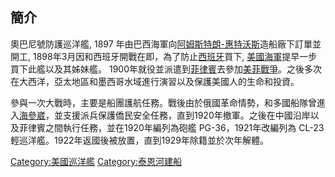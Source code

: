 {{expand|time=2015-08-03T13:50:38+00:00}}
{{unreferenced|time=2015-08-03T13:50:38+00:00}}
== 簡介 ==
奧巴尼號防護巡洋艦, 1897 年由巴西海軍向[[阿姆斯特朗-惠特沃斯|阿姆斯特朗-惠特沃斯]]造船廠下訂單並開工, 1898年3月因和西班牙開戰在即，為了防止[[西班牙|西班牙]]買下, [[美國海軍|美國海軍]]提早一步買下此艦以及其姊妹艦。 1900年就役並派遣到[[菲律賓|菲律賓]]去參加[[美菲戰爭|美菲戰爭]]。之後多次在大西洋，亞太地區和墨西哥水域進行演習以及保護美國人的生命和投資。

參與一次大戰時，主要是船團護航任務。戰後由於俄國革命情勢，和多國船隊曾進入[[海參崴|海參崴]]，並支援派兵保護僑民安全任務，直到1920年撤軍。之後在中國沿岸以及菲律賓之間執行任務，並在1920年編列為砲艦 PG-36，1921年改編列為 CL-23 輕巡洋艦。1922年返國後被放置，直到1929年除籍並於次年解體。

{{美國海軍裝甲巡洋艦、防護巡洋艦、無防護巡洋艦及偵察巡洋艦}}{{美國海軍輕巡洋艦}}

[[Category:美國巡洋艦|Category:美國巡洋艦]]
[[Category:泰恩河建船|Category:泰恩河建船]]